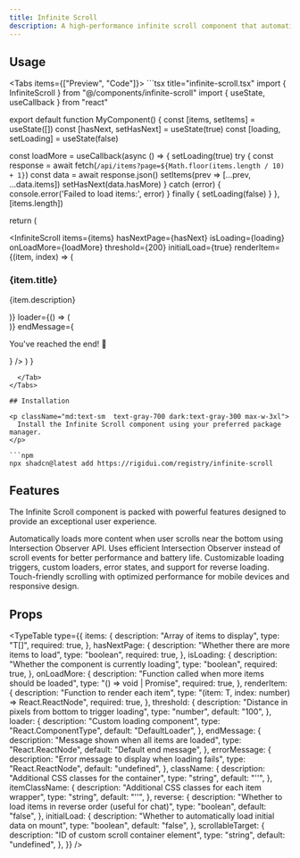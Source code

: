 ```yaml
---
title: Infinite Scroll
description: A high-performance infinite scroll component that automatically loads more content as users scroll.
---
```



## Usage


<Tabs items={["Preview", "Code"]}>
  <Tab value="Preview">
    <InfiniteScrollPreview />
  </Tab>
  <Tab value="Code">
    ```tsx title="infinite-scroll.tsx"
import { InfiniteScroll } from "@/components/infinite-scroll"
import { useState, useCallback } from "react"

export default function MyComponent() {
  const [items, setItems] = useState([])
  const [hasNext, setHasNext] = useState(true)
  const [loading, setLoading] = useState(false)

const loadMore = useCallback(async () => {
setLoading(true)
try {
const response = await fetch(`/api/items?page=${Math.floor(items.length / 10) + 1}`)
const data = await response.json()
setItems(prev => [...prev, ...data.items])
setHasNext(data.hasMore)
} catch (error) {
console.error('Failed to load items:', error)
} finally {
setLoading(false)
}
}, [items.length])

return (

<InfiniteScroll
  items={items}
  hasNextPage={hasNext}
  isLoading={loading}
  onLoadMore={loadMore}
  threshold={200}
  initialLoad={true}
  renderItem={(item, index) => (
    <div key={item.id} className="p-4 border rounded-lg">
      <h3 className="font-semibold">{item.title}</h3>
      <p className="text-muted-foreground">{item.description}</p>
    </div>
  )}
  loader={() => (
    <div className="flex justify-center py-4">
      <div className="animate-spin rounded-full h-6 w-6 border-b-2 border-primary" />
    </div>
  )}
  endMessage={
    <div className="text-center py-4 text-muted-foreground">
      <p>You've reached the end! 🎉</p>
    </div>
  }
/>
) }

````
  </Tab>
</Tabs>

## Installation

<p className="md:text-sm  text-gray-700 dark:text-gray-300 max-w-3xl">
  Install the Infinite Scroll component using your preferred package manager.
</p>

```npm
npx shadcn@latest add https://rigidui.com/registry/infinite-scroll
````

## Features


<p className="md:text-sm mb-4!  text-gray-700 dark:text-gray-300 max-w-3xl">
  The Infinite Scroll component is packed with powerful features designed to
  provide an exceptional user experience.
</p>

<Cards>
  <Card title="Automatic Loading">
    Automatically loads more content when user scrolls near the bottom using
    Intersection Observer API.
  </Card>
  <Card title="High Performance">
    Uses efficient Intersection Observer instead of scroll events for better
    performance and battery life.
  </Card>
  <Card title="Flexible Configuration">
    Customizable loading triggers, custom loaders, error states, and support for
    reverse loading.
  </Card>
  <Card title="Mobile Optimized">
    Touch-friendly scrolling with optimized performance for mobile devices and
    responsive design.
  </Card>
</Cards>

## Props

<TypeTable
  type={{
    items: {
      description: "Array of items to display",
      type: "T[]",
      required: true,
    },
    hasNextPage: {
      description: "Whether there are more items to load",
      type: "boolean",
      required: true,
    },
    isLoading: {
      description: "Whether the component is currently loading",
      type: "boolean",
      required: true,
    },
    onLoadMore: {
      description: "Function called when more items should be loaded",
      type: "() => void | Promise<void>",
      required: true,
    },
    renderItem: {
      description: "Function to render each item",
      type: "(item: T, index: number) => React.ReactNode",
      required: true,
    },
    threshold: {
      description: "Distance in pixels from bottom to trigger loading",
      type: "number",
      default: "100",
    },
    loader: {
      description: "Custom loading component",
      type: "React.ComponentType",
      default: "DefaultLoader",
    },
    endMessage: {
      description: "Message shown when all items are loaded",
      type: "React.ReactNode",
      default: "Default end message",
    },
    errorMessage: {
      description: "Error message to display when loading fails",
      type: "React.ReactNode",
      default: "undefined",
    },
    className: {
      description: "Additional CSS classes for the container",
      type: "string",
      default: "''",
    },
    itemClassName: {
      description: "Additional CSS classes for each item wrapper",
      type: "string",
      default: "''",
    },
    reverse: {
      description: "Whether to load items in reverse order (useful for chat)",
      type: "boolean",
      default: "false",
    },
    initialLoad: {
      description: "Whether to automatically load initial data on mount",
      type: "boolean",
      default: "false",
    },
    scrollableTarget: {
      description: "ID of custom scroll container element",
      type: "string",
      default: "undefined",
    },
  }}
/>
